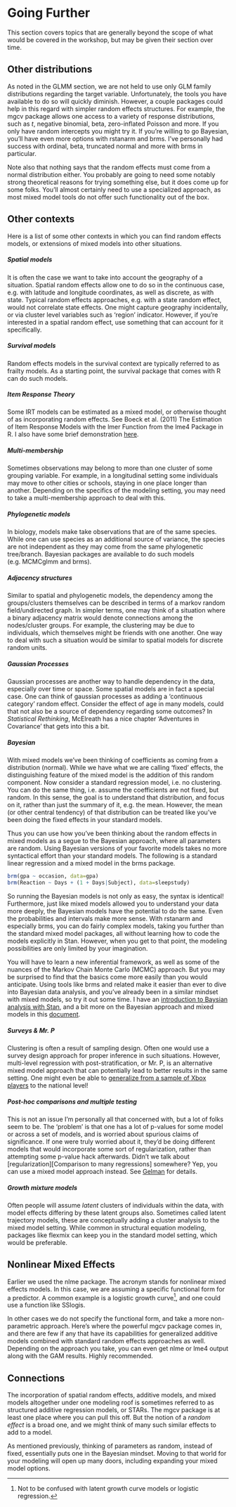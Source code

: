 # Going Further

This section covers topics that are generally beyond the scope of what would be covered in the workshop, but may be given their section over time.

## Other distributions

As noted in the GLMM section, we are not held to use only GLM family distributions regarding the target variable.  Unfortunately, the tools you have available to do so will quickly diminish.  However, a couple packages could help in this regard with simpler random effects structures.  For example, the <span class="pack">mgcv</span> package allows one access to a variety of response distributions, such as $t$, negative binomial, beta, zero-inflated Poisson and more.  If you only have random intercepts you might try it.  If you're willing to go Bayesian, you'll have even more options with <span class="pack">rstanarm</span> and <span class="pack">brms</span>.  I've personally had success with ordinal, beta, truncated normal and more with <span class="pack">brms</span> in particular.

Note also that nothing says that the random effects must come from a normal distribution either.  You probably are going to need some notably strong theoretical reasons for trying something else, but it does come up for some folks.  You'll almost certainly need to use a specialized approach, as most mixed model tools do not offer such functionality out of the box.


## Other contexts

Here is a list of some other contexts in which you can find random effects models, or extensions of mixed models into other situations.

##### Spatial models

It is often the case we want to take into account the geography of a situation. Spatial random effects allow one to do so in the continuous case, e.g. with latitude and longitude coordinates, as well as discrete, as with state. Typical random effects approaches, e.g. with a state random effect, would not correlate state effects.  One might capture geography incidentally, or via cluster level variables such as 'region' indicator.  However, if you're interested in a spatial random effect, use something that can account for it specifically.

##### Survival models

Random effects models in the survival context are typically referred to as frailty models.  As a starting point, the <span class="pack">survival</span> package that comes with R can do such models.

##### Item Response Theory

Some IRT models can be estimated as a mixed model, or otherwise thought of as incorporating random effects. See Boeck et al. (2011) The Estimation of Item Response Models with the lmer Function from the lme4 Package in R. I also have some brief demonstration [here](http://m-clark.github.io/docs/sem/item-response-theory.html). 

##### Multi-membership

Sometimes observations may belong to more than one cluster of some grouping variable. For example, in a longitudinal setting some individuals may move to other cities or schools, staying in one place longer than another.  Depending on the specifics of the modeling setting, you may need to take a multi-membership approach to deal with this.

##### Phylogenetic models

In biology, models make take observations that are of the same species. While one can use species as an additional source of variance, the species are not independent as they may come from the same phylogenetic tree/branch.  Bayesian packages are available to do such models (e.g. <span class="pack">MCMCglmm</span> and <span class="pack">brms</span>).

##### Adjacency structures

Similar to spatial and phylogenetic models, the dependency among the groups/clusters themselves can be described in terms of a markov random field/undirected graph.  In simpler terms, one may think of a situation  where a binary adjacency matrix would denote connections among the nodes/cluster groups.  For example, the clustering may be due to individuals, which themselves might be friends with one another.  One way to deal with such a situation would be similar to spatial models for discrete random units.

##### Gaussian Processes

Gaussian processes are another way to handle dependency in the data, especially over time or space. Some spatial models are in fact a special case. One can think of gaussian processes as adding a 'continuous category' random effect.  Consider the effect of age in many models, could that not also be a source of dependency regarding some outcomes? In *Statistical Rethinking*, McElreath has a nice chapter 'Adventures in Covariance' that gets into this a bit.  

##### Bayesian

With mixed models we've been thinking of coefficients as coming from a distribution (normal).  While we have what we are calling 'fixed' effects, the distinguishing feature of the mixed model is the addition of this random component.  Now consider a standard regression model, i.e. no clustering.  You can do the same thing, i.e. assume the coefficients are not fixed, but random.  In this sense, the goal is to understand that distribution, and focus on it, rather than just the summary of it, e.g. the mean.  However, the mean (or other central tendency) of that distribution can be treated like you've been doing the fixed effects in your standard models.

Thus you can use how you've been thinking about the random effects in mixed models as a segue to the Bayesian approach, where all parameters are random.  Using Bayesian versions of your favorite models takes no more syntactical effort than your standard models.  The following is a standard linear regression and a mixed model in the <span class="pack">brms</span> package.

```r
brm(gpa ~ occasion, data=gpa)
brm(Reaction ~ Days + (1 + Days|Subject), data=sleepstudy)
```

So running the Bayesian models is not only as easy, the syntax is identical!  Furthermore, just like mixed models allowed you to understand your data more deeply, the Bayesian models have the potential to do the same. Even the probabilities and intervals make more sense.  With <span class="pack">rstanarm</span> and especially <span class="pack">brms</span>, you can do fairly complex models, taking you further than the standard mixed model packages, all without learning how to code the models explicitly in Stan.  However, when you get to that point, the modeling possibilities are only limited by your imagination.

You will have to learn a new inferential framework, as well as some of the nuances of the Markov Chain Monte Carlo (MCMC) approach.  But you may be surprised to find that the basics come more easily than you would anticipate.  Using tools like brms and related make it easier than ever to dive into Bayesian data analysis, and you've already been in a similar mindset with mixed models, so try it out some time.  I have an [introduction to Baysian analysis with Stan](https://m-clark.github.io/docs/bayesian_book/), and a bit more on the Bayesian approach and mixed models in this [document](https://m-clark.github.io/docs/mixedModels/mixedModels.html#mixed_model_7:_bayesian_mixed_model).

##### Surveys & Mr. P

Clustering is often a result of sampling design.  Often one would use a survey design approach for proper inference in such situations.  However, <span class="emph">multi-level regression with post-stratification</span>, or Mr. P, is an alternative mixed model approach that can potentially lead to better results in the same setting. One might even be able to [generalize from a sample of Xbox players](https://www.microsoft.com/en-us/research/wp-content/uploads/2016/04/forecasting-with-nonrepresentative-polls.pdf) to the national level!

##### Post-hoc comparisons and multiple testing 

This is not an issue I'm personally all that concerned with, but a lot of folks seem to be.  The 'problem' is that one has a lot of p-values for some model or across a set of models, and is worried about spurious claims of significance.  If one were truly worried about it, they'd be doing different models that would incorporate some sort of regularization, rather than attempting some p-value hack afterwards.  Didn't we talk about [regularization][Comparison to many regressions] somewhere?  Yep, you can use a mixed model approach instead. See [Gelman](http://www.stat.columbia.edu/~gelman/research/published/multiple2f.pdf) for details.

##### Growth mixture models

Often people will assume *latent* clusters of individuals within the data, with model effects differing by these latent groups also. Sometimes called <span class="emph">latent trajectory models</span>, these are conceptually adding a cluster analysis to the mixed model setting.  While common in structural equation modeling, packages like <span class="pack">flexmix</span> can keep you in the standard model setting, which would be preferable.


## Nonlinear Mixed Effects

Earlier we used the <span class="pack">nlme</span> package.  The acronym stands for nonlinear mixed effects models.  In this case, we are assuming a specific functional form for a predictor.  A common example is a logistic growth curve[^lgc], and one could use a function like <span class="func">SSlogis</span>.

In other cases we do not specify the functional form, and take a more non-parametric approach.  Here's where the powerful <span class="pack">mgcv</span> package comes in, and there are few if any that have its capabilities for <span class="emph">generalized additive models</span> combined with standard random effects approaches as well. Depending on the approach you take, you can even get <span class="pack">nlme</span> or <span class="pack">lme4</span> output along with the GAM results.  Highly recommended.

## Connections

The incorporation of spatial random effects, additive models, and mixed models altogether under one modeling roof is sometimes referred to as <span class="emph">structured additive regression</span> models, or STARs.  The <span class="pack">mgcv</span> package is at least one place where you can pull this off.  But the notion of a *random effect* is a broad one, and we might think of many such similar effects to add to a model.  

As mentioned previously, thinking of parameters as random, instead of fixed, essentially puts one in the Bayesian mindset.  Moving to that world for your modeling will open up many doors, including expanding your mixed model options.


[^lgc]: Not to be confused with latent growth curve models or logistic regression.